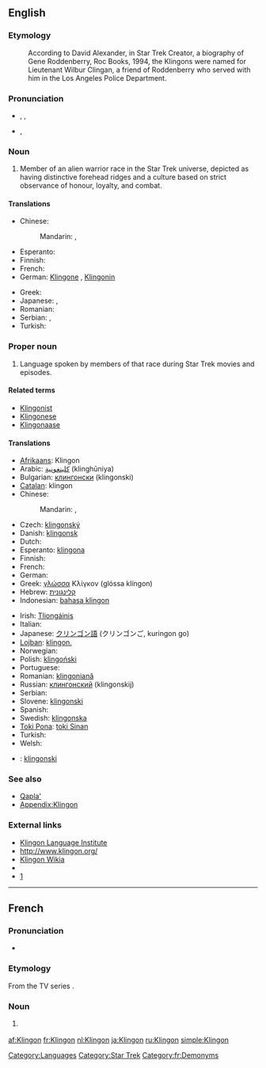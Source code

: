 {{also|klingon}}
==English==
{{wikipedia}}

===Etymology===
: According to David Alexander, in Star Trek Creator, a biography of Gene Roddenberry, Roc Books, 1994, the Klingons were named for Lieutenant Wilbur Clingan, a friend of Roddenberry who served with him in the Los Angeles Police Department.

===Pronunciation===
* {{enPR|klĭng'ŏn}}, {{IPA|/ˈklɪŋɒn/}}, {{SAMPA|/"klINQn/}}
* {{IPA|/ˈklɪŋɑn/}}, {{SAMPA|/"klINAn/}}<!-- cot-caught merger or just US-style IPA? -->

===Noun===
{{en-noun}}

# {{countable}} Member of an alien warrior race in the Star Trek universe, depicted as having distinctive forehead ridges and a culture based on strict observance of honour, loyalty, and combat.

====Translations====
{{trans-top|member of an alien warrior race in the Star Trek universe}}
* Chinese:
*: Mandarin: {{t-|cmn|克林貢|sc=Hani}}, {{t-|cmn|克林贡|tr=Kèlíngòng|sc=Hani}}
* Esperanto: {{t|eo|klingono|xs=Esperanto}}
* Finnish: {{t+|fi|klingon}}
* French: {{t+|fr|Klingon|m}}
* German: [[Klingone]] {{m}}, [[Klingonin]] {{f}}
{{trans-mid}}
* Greek: {{t|el|Κλίγκον|n|tr=klíngon}}
* Japanese: {{t|ja|クリンゴン人}}, {{t|ja|クリンゴンじん|tr=kuringon jin}}
* Romanian: {{t|ro|klingonian|m}}
* Serbian: {{t|sr|клингонац|m|tr=klingonac|sc=Cyrl}}, {{t|sr|клингонка|f|tr=klingonka|sc=Cyrl}}
* Turkish: {{t-|tr|Klingon}}
{{trans-bottom}}

===Proper noun===
{{en-pnoun}}

# Language spoken by members of that race during Star Trek movies and episodes.

====Related terms====
* [[Klingonist]]
* [[Klingonese]]
* [[Klingonaase]]

====Translations====
{{trans-top|the language}}
* [[Afrikaans]]: Klingon
* Arabic: [[كلينغونية]] (klinghūniya) {{f}}
* Bulgarian: [[клингонски]] (klingonski) {{m}}
* [[Catalan]]: klingon {{m}}
* Chinese:
*: Mandarin: {{t-|cmn|克林貢語|sc=Hani}}, {{t-|cmn|克林贡语|tr=Kèlíngòngyǔ|sc=Hani}}
* Czech: [[klingonský]] {{m}}
* Danish: [[klingonsk]]
* Dutch: {{t+|nl|Klingon}}
* Esperanto: [[klingona]]
* Finnish: {{t+|fi|klingon}}
* French: {{t+|fr|klingon|m}}
* German: {{t+|de|Klingonisch|n}}
* Greek: [[γλώσσα]] Κλίγκον (glóssa klíngon) {{f}}
* Hebrew: [[קלינגונית]] {{f}}
* Indonesian: [[bahasa klingon]]
{{trans-mid}}
* Irish: [[Tliongáinis]]
* Italian: {{t+|it|klingon|m}}
* Japanese: [[クリンゴン語]] (クリンゴンご, kuringon go)
* [[Lojban]]: [[klingon.]]
* Norwegian: {{t|no|klingonsk}}
* Polish: [[klingoński]] {{m}}
* Portuguese: {{t-|pt|klingon}}
* Romanian: [[klingoniană]] {{f}}
* Russian: [[клингонский]] (klingonskij) {{m}}
* Serbian: {{t|sr|клингонски|m|tr=klingonski|sc=Cyrl}}
* Slovene: [[klingonski]] {{m}}
* Spanish: {{t-|es|klingon|m}}
* Swedish: [[klingonska]]
* [[Toki Pona]]: [[toki Sinan]]
* Turkish: {{t+|tr|Klingonca}}
* Welsh: {{t-|cy|klingon|xs=Welsh}}
{{trans-bottom}}

{{checktrans-top}}
* {{ttbc|Latin}}: [[klingonski]] {{m}}
{{checktrans-mid}}
{{checktrans-bottom}}

===See also===
* [[Qapla']]
* [[Appendix:Klingon]]

===External links===
* [http://www.kli.org/ Klingon Language Institute]
* [http://www.klingon.org/ http://www.klingon.org/]
* [http://klingon.wikia.com/ Klingon Wikia]
* {{Linguist List|code=tlh}}
* [http://memory-alpha.org/wiki/Klingon]

[[Category:Languages]]
[[Category:Star Trek]]

----

==French==

===Pronunciation===
* {{IPA|/klɛ̃.ɡɔ̃/|lang=fr}}

===Etymology===
From the TV series {{w|Star Trek}}.

===Noun===
{{fr-noun|m|f=Klingonne}}

# {{l|en|Klingon}} {{gloss|member of the Klingon race}}

[[Category:fr:Demonyms]]

[[af:Klingon]]
[[fr:Klingon]]
[[nl:Klingon]]
[[ja:Klingon]]
[[ru:Klingon]]
[[simple:Klingon]]